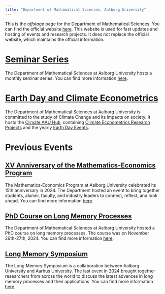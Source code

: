 ```yaml
---
title: "Department of Mathematical Sciences, Aalborg University"
---
```


This is the *offstage* page for the Department of Mathematical Sciences. You can find the official website [here](https://www.math.aau.dk/). This website is used for fast updates and hosting of events and research projects. It does not replace the official website, which maintains the official information.

# [Seminar Series](LSS.qmd)

The Department of Mathematical Sciences at Aalborg University hosts a monthly seminar series. You can find more information [here](LSS.qmd).

# [Earth Day and Climate Econometrics](https://climateaau.github.io)

The Department of Mathematical Sciences at Aalborg University is committed to the study of Climate Change and its impacts on society. It hosts the [Climate AAU Hub](https://climateaau.github.io), containing [Climate Econometrics Research Projects](https://climateaau.github.io/climateeconometrics.html) and the yearly [Earth Day Events](https://climateaau.github.io/earthday2024.html).

# Previous Events

## [XV Anniversary of the Mathematics-Economics Program](XV.qmd)

The Mathematics-Economics Program at Aalborg University celebrated its 15th anniversary in 2024. The Department hosted an event to bring together students, alumni, faculty, and industry leaders to connect, reflect, and look ahead. You can find more information [here](XV.qmd).

## [PhD Course on Long Memory Processes](LM-PhD.qmd)

The Department of Mathematical Sciences at Aalborg University hosted a PhD course on long memory processes. The course was on November 26th-27th, 2024. You can find more information [here](LM-PhD.qmd).

## [Long Memory Symposium](LMS.qmd)

The Long Memory Symposium is a collaboration between Aalborg University and Aarhus University. The last event in 2024 brought together researchers from across the world to discuss the latest advances in long memory processes and their applications. You can find more information [here](LMS.qmd).